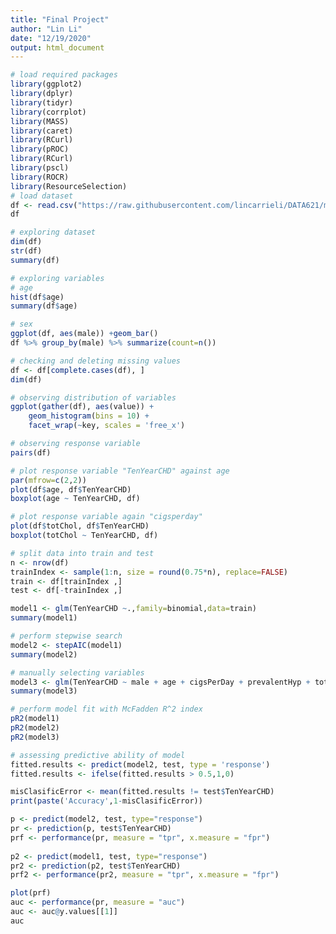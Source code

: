 ```yaml
---
title: "Final Project"
author: "Lin Li"
date: "12/19/2020"
output: html_document
---
```


```r
# load required packages
library(ggplot2)
library(dplyr)
library(tidyr)
library(corrplot)
library(MASS)
library(caret)
library(RCurl)
library(pROC)
library(RCurl)
library(pscl)
library(ROCR)
library(ResourceSelection)
# load dataset
df <- read.csv("https://raw.githubusercontent.com/lincarrieli/DATA621/master/framingham.csv")
df
```

```r
# exploring dataset
dim(df)
str(df)
summary(df)
```

```r
# exploring variables
# age
hist(df$age)
summary(df$age)

# sex
ggplot(df, aes(male)) +geom_bar()
df %>% group_by(male) %>% summarize(count=n())
```

```r
# checking and deleting missing values
df <- df[complete.cases(df), ]
dim(df)
```


```r
# observing distribution of variables
ggplot(gather(df), aes(value)) + 
    geom_histogram(bins = 10) + 
    facet_wrap(~key, scales = 'free_x')
```


```r
# observing response variable
pairs(df)
```


```r
# plot response variable "TenYearCHD" against age
par(mfrow=c(2,2))
plot(df$age, df$TenYearCHD)
boxplot(age ~ TenYearCHD, df)

# plot response variable again "cigsperday"
plot(df$totChol, df$TenYearCHD)
boxplot(totChol ~ TenYearCHD, df)
```

```r
# split data into train and test
n <- nrow(df)
trainIndex <- sample(1:n, size = round(0.75*n), replace=FALSE)
train <- df[trainIndex ,]
test <- df[-trainIndex ,]
```

```r
model1 <- glm(TenYearCHD ~.,family=binomial,data=train)
summary(model1)
```

```r
# perform stepwise search
model2 <- stepAIC(model1)
summary(model2)
```

```r
# manually selecting variables
model3 <- glm(TenYearCHD ~ male + age + cigsPerDay + prevalentHyp + totChol + sysBP, family = binomial, data = df)
summary(model3)
```


```r
# perform model fit with McFadden R^2 index
pR2(model1)
pR2(model2)
pR2(model3)
```


```r
# assessing predictive ability of model
fitted.results <- predict(model2, test, type = 'response')
fitted.results <- ifelse(fitted.results > 0.5,1,0)

misClasificError <- mean(fitted.results != test$TenYearCHD)
print(paste('Accuracy',1-misClasificError))
```

```r
p <- predict(model2, test, type="response")
pr <- prediction(p, test$TenYearCHD)
prf <- performance(pr, measure = "tpr", x.measure = "fpr")
 
p2 <- predict(model1, test, type="response")
pr2 <- prediction(p2, test$TenYearCHD)
prf2 <- performance(pr2, measure = "tpr", x.measure = "fpr")

plot(prf)
auc <- performance(pr, measure = "auc")
auc <- auc@y.values[[1]]
auc
```

